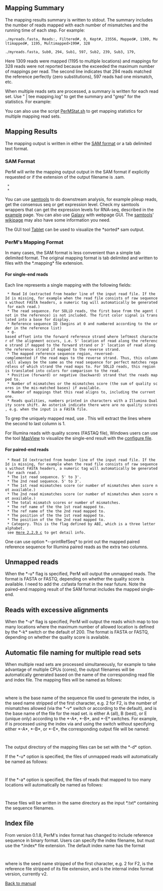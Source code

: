 ==Mapping Summary==
The mapping results summary is written to stdout. The summary includes the number of reads mapped with each number of mismatches and the running time of each step. For example:
 
 ./myreads.fasta, Reads:, Filtered#, 0, Kept#, 23556, Mapped#, 1309, Multimapped#, 1195, Multimapped>199#, 328

 ./myreads.fasta, Sub0, 294, Sub1, 597, Sub2, 239, Sub3, 179,

Here 1309 reads were mapped (1195 to multiple locations) and mappings for 328 reads were not reported because the exceeded the maximum number of mappings per read. The second line indicates that 294 reads matched the reference perfectly (zero substitutions), 597 reads had one mismatch, etc.

When multiple reads sets are processed, a summary is written for each read set. Use " | tee mapping.log" to get the summary and "grep" for the statistics. 
For example:

 {{{ cat stats.txt | tr '\r' '\n' | grep 'Sub' }}}

 {{{ cat stats.txt | tr '\r' '\n' | grep 'Read#' }}}

You can also use the script 
[http://perm.googlecode.com/files/PerMStat.sh PerMStat.sh] to get mapping statistics for multiple mapping read sets.

==Mapping Results==

The mapping output is written in either the [http://samtools.sourceforge.net/SAM1.pdf SAM format] or a tab delimited text format.

=== SAM Format ===
PerM will write the mapping output output in the SAM format if explicitly requested or if the extension of the output filename is .sam.

  * {{{--outputFormat sam}}} 
  * {{{-o <outputFile>.sam}}}

You can use [http://samtools.sourceforge.net/ samtools] to do downstream analysis, for example pileup reads, get the consensus seq or get expression level. Check my samtools wrappers that can get the expression levels for RNA-seq, described in the [http://code.google.com/p/perm/wiki/SamExample example] page. You can also use [http://test.g2.bx.psu.edu/ Galaxy] with webpage GUI. The [http://samtools.sourceforge.net/ samtools]' [http://sourceforge.net/apps/mediawiki/samtools/index.php?title=SAM_protocol#C_APIs_.28SAMtools-C.29 wikipage] may also have some information you need. 
 
The GUI tool [http://bioinf.scri.ac.uk/tablet/ Tablet] can be used to visualize the *sorted* sam output. 

=== PerM's Mapping Format ===
In many cases, the SAM format is less convenient than a simple tab delimited format. The original mapping format is tab delimited and written to files with the *.mapping* file extension.
 
==== For single-end reads ====
Each line represents a single mapping with the following fields:

  * Read Id (extracted from header line of the input read file. If the Id is missing, for example when the read file consists of raw sequences without FASTA headers, a numeric tag will automatically be generated for each read.)
  * The read sequence. For SOLiD reads, the first base from the agent (not in the reference) is not included. The first color signal is translated into a base for display.
  * Reference sequence ID (begins at 0 and numbered according to the order in the reference list)
  * 0-based offset into the forward reference strand where leftmost character of the alignment occurs, i.e. 5' location of read along the reference strand if mapped to the forward strand or 3' location of read along the reference strand if mapped to the reverse strand.
  * The mapped reference sequence region, reversed-complemented if the read maps to the reverse strand. Thus, this column will always be the same as the read sequence for perfect matches regardless of which strand the read maps to. For SOLiD reads, this region is translated into colors for comparison to the read.
  * Positive (forward) or negative (backward) strand that the reads mapped to.
  * Number of mismatches or the mismatches score (the sum of quality scores in the mis-matched bases) if available. 
  * Number of mappings that this read aligns to, including the current one. 
  * Reads qualities, numbers printed in characters with a Illumina Quality score shift. An asterisk indicate there were are no quality scores, e.g. when the input is a FASTA file.

To grep the uniquely mapped read, use {{{grep -P '\t1\t[!\t]*\t$' [result].mapping }}}. This will extract the lines where the second to last column is 1. 
 
For Illumina reads with quality scores (FASTAQ file), Windows users can use the tool [http://evolution.sysu.edu.cn/mapview/ MapView] to visualize the single-end result with the [http://perm.googlecode.com/files/MVFmaker_NewFormat.txt configure file]. 

==== For paired-end reads ====

  * Read Id (extracted from header line of the input read file. If the Id is missing, for example when the read file consists of raw sequences without FASTA headers, a numeric tag will automatically be generated for each read.)
  * The 1st read sequence. 5' to 3'.
  * The 2nd read sequence. 5' to 3'.
  * The 1st read mismatches score (or number of mismatches when score not available.)
  * The 2nd read mismatches score (or number of mismatches when score not available.)
  * The total mismatch scores or number of mismatches.
  * The ref name of the the 1st read mapped to.
  * The ref name of the the 2nd read mapped to.
  * The position of the the 1st read mapped to.
  * The position of the the 2nd read mapped to.
  * Category. This is the flag defined by ABI, which is a three letter alphabet. 
  see [http://www3.appliedbiosystems.com/cms/groups/mcb_marketing/documents/generaldocuments/cms_058718.pdf Here 2.2.9 c] to get detail info. 

One can use option *--printRefSeq* to print out the mapped paired reference sequence for Illumina paired reads as the extra two columns.

== Unmapped reads ==

When the *-u* flag is specified, PerM will output the unmapped reads. The format is FASTA or FASTQ, depending on whether the quality score is available. I need to add the .csfasta format in the near future. Note the paired-end mapping result of the SAM format includes the mapped single-end. 

== Reads with excessive alignments ==

When the *-a* flag is specified, PerM will output the reads which map to too many locations where the maximum number of allowed location is defined by the *-k* switch or the default of 200. The format is FASTA or FASTQ, depending on whether the quality score is available.

== Automatic file naming for multiple read sets ==

When multiple read sets are processed simultaneously, for example to take advantage of multiple CPUs (cores), the output filenames will be automatically generated based on the name of the corresponding read file and index file. The mapping files will be named as follows:

  {{{<idxbase>_<mode>_<Seed1>_<#mm>_<readfile>.mapping}}}

where {{{<idxbase>}}} is the base name of the sequence file used to generate the index, {{{<Seed1>}}} is the seed name stripped of the first character, e.g. 2 for F2, {{{<#mm>}}} is the number of mismatches allowed (via the *-v* switch or according to the default), and {{{<readfile>}}} is the base name of the file for the read set. {{{<mode>}}} is either A (all), B (best), or E (unique only) according to the *-A*, *-B*, and *-E* switches. For example, if {{{myreads_14.fasta}}} is processed using the index {{{64_2_Illumina_myref_v2.index}}} via {{{--seed F2}}} and using the {{{-v 3}}} switch without specifying either *-A*, *-B*, or *-E*, the corresponding output file will be named:

  {{{myref_B_2_3_myreads_14.mapping}}}

The output directory of the mapping files can be set with the *-d* option.

If the *-u* option is specified, the files of unmapped reads will automatically be named as follows:

  {{{myreads_14_miss_myref.fasta}}}

If the *-a* option is specified, the files of reads that mapped to too many locations will automatically be named as follows:

  {{{myreads_14_ambig_myref.fasta}}}

These files will be written in the same directory as the input *.txt* containing the sequence filenames.

== Index file ==

From version 0.1.8, PerM's index format has changed to include reference sequence in binary format. Users can specify the index filename, but must use the *.index* file extension. The default index name has the format

  {{{<ReadLength>_<Seed1>_<ReadType>_<RefFileName>_<Version>.index}}}

where {{{<Seed1>}}} is the seed name stripped of the first character, e.g. 2 for F2, {{{<RefFileName>}}} is the reference file stripped of its file extension, and {{{<Version>}}} is the internal index format version, currently v2.

[http://code.google.com/p/perm/wiki/Manual Back to manual]